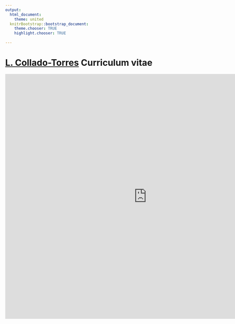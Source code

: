```yaml
---
output:
  html_document:
    theme: united
  knitrBootstrap::bootstrap_document:
    theme.chooser: TRUE
    highlight.chooser: TRUE
  
---
```


[L. Collado-Torres](http://bit.ly/LColladoTorres) Curriculum vitae
================

<iframe src="http://docs.google.com/viewer?url=http://lcolladotor.github.io/cv/en_CV_lcollado.pdf&embedded=true" width="900" height="780" style="border: none;"></iframe>
